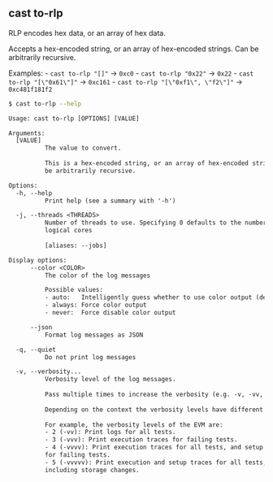 ## cast to-rlp

RLP encodes hex data, or an array of hex data.

Accepts a hex-encoded string, or an array of hex-encoded strings. Can be
arbitrarily recursive.

Examples: - `cast to-rlp "[]"` -> `0xc0` - `cast to-rlp "0x22"` -> `0x22` -
`cast to-rlp "[\"0x61\"]"` -> `0xc161` - `cast to-rlp "[\"0xf1\", \"f2\"]"` ->
`0xc481f181f2`

```bash
$ cast to-rlp --help
```

```txt
Usage: cast to-rlp [OPTIONS] [VALUE]

Arguments:
  [VALUE]
          The value to convert.
          
          This is a hex-encoded string, or an array of hex-encoded strings. Can
          be arbitrarily recursive.

Options:
  -h, --help
          Print help (see a summary with '-h')

  -j, --threads <THREADS>
          Number of threads to use. Specifying 0 defaults to the number of
          logical cores
          
          [aliases: --jobs]

Display options:
      --color <COLOR>
          The color of the log messages

          Possible values:
          - auto:   Intelligently guess whether to use color output (default)
          - always: Force color output
          - never:  Force disable color output

      --json
          Format log messages as JSON

  -q, --quiet
          Do not print log messages

  -v, --verbosity...
          Verbosity level of the log messages.
          
          Pass multiple times to increase the verbosity (e.g. -v, -vv, -vvv).
          
          Depending on the context the verbosity levels have different meanings.
          
          For example, the verbosity levels of the EVM are:
          - 2 (-vv): Print logs for all tests.
          - 3 (-vvv): Print execution traces for failing tests.
          - 4 (-vvvv): Print execution traces for all tests, and setup traces
          for failing tests.
          - 5 (-vvvvv): Print execution and setup traces for all tests,
          including storage changes.
```